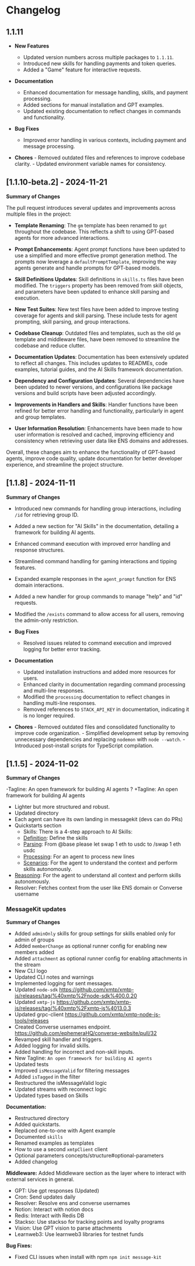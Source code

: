 # Changelog

## 1.1.11

- **New Features**
  - Updated version numbers across multiple packages to `1.1.11`.
  - Introduced new skills for handling payments and token queries.
  - Added a "Game" feature for interactive requests.
- **Documentation**

  - Enhanced documentation for message handling, skills, and payment processing.
  - Added sections for manual installation and GPT examples.
  - Updated existing documentation to reflect changes in commands and functionality.

- **Bug Fixes**

  - Improved error handling in various contexts, including payment and message processing.

- **Chores** - Removed outdated files and references to improve codebase clarity. - Updated environment variable names for consistency.

## [1.1.10-beta.2] - 2024-11-21

**Summary of Changes**

The pull request introduces several updates and improvements across multiple files in the project:

- **Template Renaming**: The `gm` template has been renamed to `gpt` throughout the codebase. This reflects a shift to using GPT-based agents for more advanced interactions.

- **Prompt Enhancements**: Agent prompt functions have been updated to use a simplified and more effective prompt generation method. The prompts now leverage a `defaultPromptTemplate`, improving the way agents generate and handle prompts for GPT-based models.

- **Skill Definitions Updates**: Skill definitions in `skills.ts` files have been modified. The `triggers` property has been removed from skill objects, and parameters have been updated to enhance skill parsing and execution.

- **New Test Suites**: New test files have been added to improve testing coverage for agents and skill parsing. These include tests for agent prompting, skill parsing, and group interactions.

- **Codebase Cleanup**: Outdated files and templates, such as the old `gm` template and middleware files, have been removed to streamline the codebase and reduce clutter.

- **Documentation Updates**: Documentation has been extensively updated to reflect all changes. This includes updates to READMEs, code examples, tutorial guides, and the AI Skills framework documentation.

- **Dependency and Configuration Updates**: Several dependencies have been updated to newer versions, and configurations like package versions and build scripts have been adjusted accordingly.

- **Improvements in Handlers and Skills**: Handler functions have been refined for better error handling and functionality, particularly in agent and group templates.

- **User Information Resolution**: Enhancements have been made to how user information is resolved and cached, improving efficiency and consistency when retrieving user data like ENS domains and addresses.

Overall, these changes aim to enhance the functionality of GPT-based agents, improve code quality, update documentation for better developer experience, and streamline the project structure.

## [1.1.8] - 2024-11-11

**Summary of Changes**

- Introduced new commands for handling group interactions, including `/id` for retrieving group ID.
- Added a new section for "AI Skills" in the documentation, detailing a framework for building AI agents.
- Enhanced command execution with improved error handling and response structures.
- Streamlined command handling for gaming interactions and tipping features.
- Expanded example responses in the `agent_prompt` function for ENS domain interactions.
- Added a new handler for group commands to manage "help" and "id" requests.
- Modified the `/exists` command to allow access for all users, removing the admin-only restriction.

- **Bug Fixes**

  - Resolved issues related to command execution and improved logging for better error tracking.

- **Documentation**

  - Updated installation instructions and added more resources for users.
  - Enhanced clarity in documentation regarding command processing and multi-line responses.
  - Modified the `processing` documentation to reflect changes in handling multi-line responses.
  - Removed references to `STACK_API_KEY` in documentation, indicating it is no longer required.

- **Chores** - Removed outdated files and consolidated functionality to improve code organization. - Simplified development setup by removing unnecessary dependencies and replacing `nodemon` with `node --watch`. - Introduced post-install scripts for TypeScript compilation.

## [1.1.5] - 2024-11-02

**Summary of Changes**

-Tagline: An open framework for building AI agents ?
+Tagline: An open framework for building AI agents

- Lighter but more structured and robust.
- Updated directory
- Each agent can have its own landing in messagekit (devs can do PRs)
- Quickstarts section
  - Skills: There is a 4-step approach to AI Skills:
  - [Definition](https://messagekit.ephemerahq.com/skills/definition): Define the skills
  - [Parsing](https://messagekit.ephemerahq.com/skills/parsing): From @base please let swap 1 eth to usdc to /swap 1 eth usdc
  - [Processing](https://messagekit.ephemerahq.com/skills/processing): For an agent to process new lines
  - [Scenarios](https://messagekit.ephemerahq.com/skills/scenarios): For the agent to understand the context and perform skills autonomously.
- [Reasoning](https://messagekit.ephemerahq.com/skills/reasoning): For the agent to understand all context and perform skills autonomously.
- Resolver: Fetches context from the user like ENS domain or Converse username

### MessageKit updates

**Summary of Changes**

- Added `adminOnly` skills for group settings for skills enabled only for admin of groups
- Added `memberChange` as optional runner config for enabling new members added
- Added `attachment` as optional runner config for enabling attachments in the stream
- New CLI logo
- Updated CLI notes and warnings
- Implemented logging for sent messages.
- Updated `node-sdk` https://github.com/xmtp/xmtp-js/releases/tag/%40xmtp%2Fnode-sdk%400.0.20
- Updated `xmtp-js` https://github.com/xmtp/xmtp-js/releases/tag/%40xmtp%2Fxmtp-js%4013.0.3
- Updated grpc-client https://github.com/xmtp/xmtp-node-js-tools/releases
- Created Converse usernames endpoint. https://github.com/ephemeraHQ/converse-website/pull/32
- Revamped skill handler and triggers.
- Added logging for invalid skills.
- Added handling for incorrect and non-skill inputs.
- New Tagline: `An open framework for building AI agents`
- Updated tests
- Improved `isMessageValid` for filtering messages
- Added `isTagged` in the filter
- Restructured the isMessageValid logic
- Updated streams with reconnect logic
- Updated types based on Skills

**Documentation:**

- Restructured directory
- Added quickstarts.
- Replaced one-to-one with Agent example
- Documented `skills`
- Renamed examples as templates
- How to use a second `xmtpClient` client
- Optional parameters concepts/structure#optional-parameters
- Added changelog

**Middleware:**
Added Middleware section as the layer where to interact with external services in general.

- GPT: Use gpt responses (Updated)
- Cron: Send updates daily
- Resolver: Resolve ens and converse usernames
- Notion: Interact with notion docs
- Redis: Interact with Redis DB
- Stackso: Use stackso for tracking points and loyalty programs
- Vision: Use GPT vision to parse attachments
- Learnweb3: Use learnweb3 libraries for testnet funds

**Bug Fixes:**

- Fixed CLI issues when install with npm `npm init message-kit`
